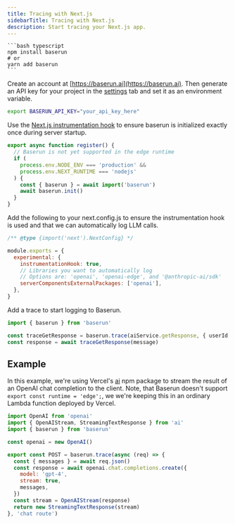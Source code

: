 ```yaml
---
title: Tracing with Next.js
sidebarTitle: Tracing with Next.js
description: Start tracing your Next.js app.
---
```


<Steps>
<Step title="Install Baserun SDK">

<CodeGroup>

    ```bash typescript
    npm install baserun
    # or
    yarn add baserun
    ```

</CodeGroup>
</Step>
<Step title="Generate an API key">

Create an account at [https://baserun.ai](https://baserun.ai). Then generate an API key for your project in the [settings](https://baserun.ai/settings) tab and set it as an environment variable.

```bash
export BASERUN_API_KEY="your_api_key_here"
```

</Step>
<Step title="Initialize baserun">

Use the [Next.js instrumentation hook](https://nextjs.org/docs/app/building-your-application/optimizing/instrumentation) to ensure baserun is initialized exactly once during server startup.

```typescript your-project/instrumentation.ts
export async function register() {
  // Baserun is not yet supported in the edge runtime
  if (
    process.env.NODE_ENV === 'production' &&
    process.env.NEXT_RUNTIME === 'nodejs'
  ) {
    const { baserun } = await import('baserun')
    await baserun.init()
  }
}
```

</Step>
<Step title="Update next.config.js">

Add the following to your next.config.js to ensure the instrumentation hook is used and that we can automatically log LLM calls.

```javascript javascript
/** @type {import('next').NextConfig} */

module.exports = {
  experimental: {
    instrumentationHook: true,
    // Libraries you want to automatically log
    // Options are: 'openai', 'openai-edge', and '@anthropic-ai/sdk'
    serverComponentsExternalPackages: ['openai'],
  },
}
```

</Step>
<Step title="Add a trace">

Add a trace to start logging to Baserun.

```typescript typescript
import { baserun } from 'baserun'

const traceGetResponse = baserun.trace(aiService.getResponse, { userId: 123 })
const response = await traceGetResponse(message)
```

</Step>

</Steps>

## Example

In this example, we're using Vercel's [ai](https://www.npmjs.com/package/ai) npm package to stream the result of an OpenAI chat completion to the client.
Note, that Baserun doesn't support `export const runtime = 'edge';`, we we're keeping this in an ordinary Lambda function deployed by Vercel.

```javascript ./app/api/chat/route.js
import OpenAI from 'openai'
import { OpenAIStream, StreamingTextResponse } from 'ai'
import { baserun } from 'baserun'

const openai = new OpenAI()

export const POST = baserun.trace(async (req) => {
  const { messages } = await req.json()
  const response = await openai.chat.completions.create({
    model: 'gpt-4',
    stream: true,
    messages,
  })
  const stream = OpenAIStream(response)
  return new StreamingTextResponse(stream)
}, 'chat route')
```
